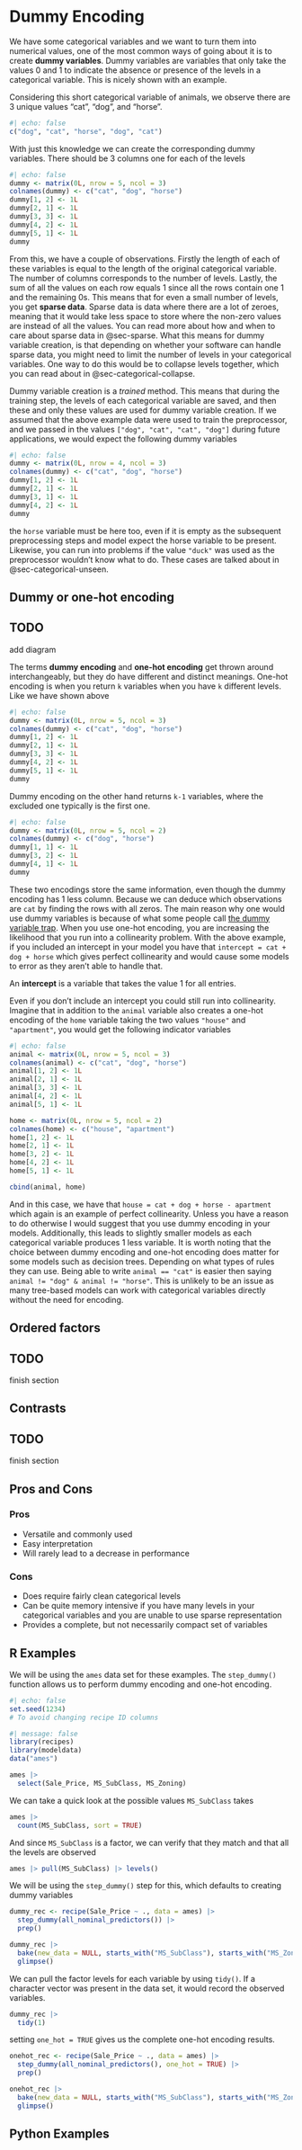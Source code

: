 # Dummy Encoding {#sec-categorical-dummy}

We have some categorical variables and we want to turn them into numerical values, one of the most common ways of going about it is to create **dummy variables**. Dummy variables are variables that only take the values 0 and 1 to indicate the absence or presence of the levels in a categorical variable. This is nicely shown with an example.

Considering this short categorical variable of animals, we observe there are 3 unique values "cat", "dog", and "horse".

```r
#| echo: false
c("dog", "cat", "horse", "dog", "cat")
```

With just this knowledge we can create the corresponding dummy variables. There should be 3 columns one for each of the levels

```r
#| echo: false
dummy <- matrix(0L, nrow = 5, ncol = 3)
colnames(dummy) <- c("cat", "dog", "horse")
dummy[1, 2] <- 1L
dummy[2, 1] <- 1L
dummy[3, 3] <- 1L
dummy[4, 2] <- 1L
dummy[5, 1] <- 1L
dummy
```

From this, we have a couple of observations. Firstly the length of each of these variables is equal to the length of the original categorical variable. The number of columns corresponds to the number of levels. Lastly, the sum of all the values on each row equals 1 since all the rows contain one 1 and the remaining 0s. This means that for even a small number of levels, you get **sparse data**. Sparse data is data where there are a lot of zeroes, meaning that it would take less space to store where the non-zero values are instead of all the values. You can read more about how and when to care about sparse data in @sec-sparse. What this means for dummy variable creation, is that depending on whether your software can handle sparse data, you might need to limit the number of levels in your categorical variables. One way to do this would be to collapse levels together, which you can read about in @sec-categorical-collapse.

Dummy variable creation is a *trained* method. This means that during the training step, the levels of each categorical variable are saved, and then these and only these values are used for dummy variable creation. If we assumed that the above example data were used to train the preprocessor, and we passed in the values `["dog", "cat", "cat", "dog"]` during future applications, we would expect the following dummy variables

```r
#| echo: false
dummy <- matrix(0L, nrow = 4, ncol = 3)
colnames(dummy) <- c("cat", "dog", "horse")
dummy[1, 2] <- 1L
dummy[2, 1] <- 1L
dummy[3, 1] <- 1L
dummy[4, 2] <- 1L
dummy
```

the `horse` variable must be here too, even if it is empty as the subsequent preprocessing steps and model expect the horse variable to be present. Likewise, you can run into problems if the value `"duck"` was used as the preprocessor wouldn't know what to do. These cases are talked about in @sec-categorical-unseen.

## Dummy or one-hot encoding

::: {.callout-caution}
# TODO

add diagram
:::

The terms **dummy encoding** and **one-hot encoding** get thrown around interchangeably, but they do have different and distinct meanings. One-hot encoding is when you return `k` variables when you have `k` different levels. Like we have shown above

```r
#| echo: false
dummy <- matrix(0L, nrow = 5, ncol = 3)
colnames(dummy) <- c("cat", "dog", "horse")
dummy[1, 2] <- 1L
dummy[2, 1] <- 1L
dummy[3, 3] <- 1L
dummy[4, 2] <- 1L
dummy[5, 1] <- 1L
dummy
```

Dummy encoding on the other hand returns `k-1` variables, where the excluded one typically is the first one.

```r
#| echo: false
dummy <- matrix(0L, nrow = 5, ncol = 2)
colnames(dummy) <- c("dog", "horse")
dummy[1, 1] <- 1L
dummy[3, 2] <- 1L
dummy[4, 1] <- 1L
dummy
```

These two encodings store the same information, even though the dummy encoding has 1 less column. Because we can deduce which observations are `cat` by finding the rows with all zeros. The main reason why one would use dummy variables is because of what some people call [the dummy variable trap](https://www.algosome.com/articles/dummy-variable-trap-regression.html). When you use one-hot encoding, you are increasing the likelihood that you run into a collinearity problem. With the above example, if you included an intercept in your model you have that `intercept = cat + dog + horse` which gives perfect collinearity and would cause some models to error as they aren't able to handle that.

::: callout-note
An **intercept** is a variable that takes the value 1 for all entries.
:::

Even if you don't include an intercept you could still run into collinearity. Imagine that in addition to the `animal` variable also creates a one-hot encoding of the `home` variable taking the two values `"house"` and `"apartment"`, you would get the following indicator variables

```r
#| echo: false
animal <- matrix(0L, nrow = 5, ncol = 3)
colnames(animal) <- c("cat", "dog", "horse")
animal[1, 2] <- 1L
animal[2, 1] <- 1L
animal[3, 3] <- 1L
animal[4, 2] <- 1L
animal[5, 1] <- 1L

home <- matrix(0L, nrow = 5, ncol = 2)
colnames(home) <- c("house", "apartment")
home[1, 2] <- 1L
home[2, 1] <- 1L
home[3, 2] <- 1L
home[4, 2] <- 1L
home[5, 1] <- 1L

cbind(animal, home)
```

And in this case, we have that `house = cat + dog + horse - apartment` which again is an example of perfect collinearity. Unless you have a reason to do otherwise I would suggest that you use dummy encoding in your models. Additionally, this leads to slightly smaller models as each categorical variable produces 1 less variable. It is worth noting that the choice between dummy encoding and one-hot encoding does matter for some models such as decision trees. Depending on what types of rules they can use. Being able to write `animal == "cat"` is easier then saying `animal != "dog" & animal != "horse"`. This is unlikely to be an issue as many tree-based models can work with categorical variables directly without the need for encoding.

## Ordered factors

::: {.callout-caution}
# TODO

finish section
:::

## Contrasts

::: {.callout-caution}
# TODO

finish section
:::

## Pros and Cons

### Pros

- Versatile and commonly used
- Easy interpretation
- Will rarely lead to a decrease in performance

### Cons

- Does require fairly clean categorical levels
- Can be quite memory intensive if you have many levels in your categorical variables and you are unable to use sparse representation
- Provides a complete, but not necessarily compact set of variables

## R Examples

We will be using the `ames` data set for these examples. The `step_dummy()` function allows us to perform dummy encoding and one-hot encoding.

```r
#| echo: false
set.seed(1234)
# To avoid changing recipe ID columns
```

```r
#| message: false
library(recipes)
library(modeldata)
data("ames")

ames |>
  select(Sale_Price, MS_SubClass, MS_Zoning)
```

We can take a quick look at the possible values `MS_SubClass` takes

```r
ames |>
  count(MS_SubClass, sort = TRUE)
```

And since `MS_SubClass` is a factor, we can verify that they match and that all the levels are observed

```r
ames |> pull(MS_SubClass) |> levels()
```

We will be using the `step_dummy()` step for this, which defaults to creating dummy variables

```r
dummy_rec <- recipe(Sale_Price ~ ., data = ames) |>
  step_dummy(all_nominal_predictors()) |>
  prep()

dummy_rec |>
  bake(new_data = NULL, starts_with("MS_SubClass"), starts_with("MS_Zoning")) |>
  glimpse()
```

We can pull the factor levels for each variable by using `tidy()`. If a character vector was present in the data set, it would record the observed variables.

```r
dummy_rec |>
  tidy(1)
```

setting `one_hot = TRUE` gives us the complete one-hot encoding results.

```r
onehot_rec <- recipe(Sale_Price ~ ., data = ames) |>
  step_dummy(all_nominal_predictors(), one_hot = TRUE) |>
  prep()

onehot_rec |>
  bake(new_data = NULL, starts_with("MS_SubClass"), starts_with("MS_Zoning")) |>
  glimpse()
```

## Python Examples
